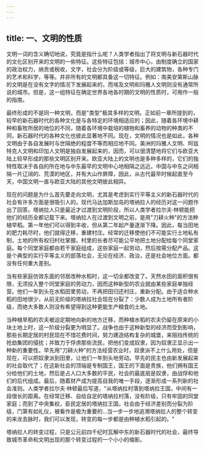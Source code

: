 ```yaml
---
---
---
```

title: 一、文明的性质
---



文明一词的含义确切地说，究竟是指什么呢？人类学者指出了将文明与新石器时代的文化区别开来的文明的一些特征。这些特征包括：城市中心，由制度确立的国家的政治权力，纳贡或税收，文字，社会分为阶级或等级，巨大的建筑物，各种专门的艺术和科学，等等。并非所有的文明都具备这一切特征。例如：南美安第斯山脉的文明是在没有文字的情况下发展起来的，而埃及文明和玛雅人文明则没有通常所说的城市。但是，这一组特征在确定世界各地各时期的文明的性质时，可用作一般的指南。

最终形成的不是同一种文明，而是"类型"极其多样的文明。正如前一章所提到的，较早的新石器时代的各种文化是与各特定的环境相适应的；因此，随着各环境中耕种和畜牧所居的地位的不同，随着各环境中栽培的植物和畜养的动物的种类的不同，新石器时代的各种文化也彼此显著地不同。现在，文明的情况也是如此，各种文明由于各自发展时与世隔绝的程度不等而相应地不同。美洲的玛雅人文明、阿兹特克人文明和印加人文明是独自发展起来的，因而，可以很清楚地将它们与欧亚大陆上较早形成的那些文明区别开来。欧亚大陆上的文明也是多种多样的，它们的独特性取决于各自的所在地与中东最早的文明中心地相隔之远近。中国与中东之间相隔一片辽阔的、荒漠的地区，并有大山作屏障，因此，从古代最早时候起直至今天，中国文明一直与欧亚大陆的其他文明彼此相异。

现在的问题是为什么首先要走向文明，尤其是考虑到实行平等主义的新石器时代的社会有许多方面是很吸引人的。现代马达加斯加岛的塔纳拉人的经历对这一问题作出了回答。塔纳拉人只是最近才过渡到文明阶段，所以人类学者拉尔夫·林顿能把他们的经历全都记载下来。塔纳拉人在过渡到文明之前，是用"刀耕火种"的方法种植早稻。第一年他们可以得到丰收，但从第二年起产量逐渐下降。因此，每当田地的肥力耗尽时，他们就得迁移，重建村庄。经常的迁移使他们不可能实行土地私有制，土地的所有权归村社掌握。村里的长者尽可能公平地把土地分配给每个同堂家庭。每个同堂家庭都由若干家庭组成，这些家庭一起劳动，然后按需分配产品。这是个典型的实行平等主义的部落社会，无论在经济、政治，还是社会地位方面。都没有任何重大差别。

当有些家庭仿效东面的邻居改种水稻时，这一切全都改变了。天然水田的面积很有限，无须投入整个同堂家庭的劳动力，因而这种新型的农业就由某些家庭单独经营。他们一年到头在水稻田里劳动，不再把田归还村庄，重新分配。由于适合种水稻的田地很少，从前无阶级的塔纳拉社会现在分裂了：少数人成为土地所有者阶级，而绝大多数人则没有希望得到这种更能生产粮食的土地。

当种植旱稻的农夫被迫定期地向新的地方迁移，而种植水稻的农夫仍留在原来的小块土地上时，这一阶级分裂更为明显了。战争也由于这种新型的经济而受到影响，那些长期定居的村民现在不惜花费时间，努力建造结构复杂的城堡，来阻挡传统的抢劫集团的侵扰；并致力于俘虏那些流民，把他们变成奴隶，因为奴隶正显示出一种新的重要性。早先用"刀耕火种"的方法经营农业时，奴隶派不上什么用处，但是现在，可以把奴隶派到田里，让他们一年到头地劳动。早先的民主也由新发展起来的社会取代了；在这新社会的顶端是专制国王，国王的下面是贵族，他们拥有国王分给他们的土地，然后是占人口大多数的平民，社会的最底层是奴隶，由战俘和他们的后代组成。最后，随着财产成为提高自我的唯一手段，逐渐形成一系列新的社会准则。人类学者拉尔夫·林顿最后写道，"从塔纳拉村落到塔纳拉王国，中间有一段很长的距离。在经常迁移、自给自足的塔纳拉村落，没有阶级，只有牢固的同堂家庭；而到了中央集权，臣民定居的塔纳拉王国，社会由于经济差别而分裂为阶级，门第有如礼仪，被看作是极为重要的…当一步一步地追溯塔纳拉人的整个转变的来龙去脉时，我们可以发现，转变的每一步都是由种植水稻引起的。"

塔纳拉人的转变过程，只是公元前四千纪时瓦解中东的新石器时代的社会，最终导致城市革命和文明出现的那个转变过程的一个小小的缩影。